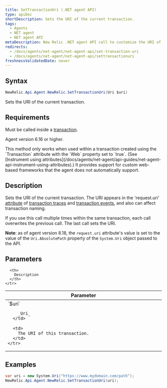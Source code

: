 ```yaml
---
title: SetTransactionUri (.NET agent API)
type: apiDoc
shortDescription: Sets the URI of the current transaction.
tags:
  - Agents
  - NET agent
  - NET agent API
metaDescription: New Relic .NET agent API call to customize the URI of a transaction (use with attribute-based custom instrumentation).
redirects:
  - /docs/agents/net-agent/net-agent-api/set-transaction-uri
  - /docs/agents/net-agent/net-agent-api/settransactionuri
freshnessValidatedDate: never
---
```


## Syntax

```cs
NewRelic.Api.Agent.NewRelic.SetTransactionUri(Uri $uri)
```

Sets the URI of the current transaction.

## Requirements

Must be called inside a [transaction](/docs/accounts-partnerships/education/getting-started-new-relic/glossary#transaction).

Agent version 6.16 or higher.

<Callout variant="important">
  This method only works when used within a transaction created using the `Transaction` attribute with the `Web` property set to `true`. (See [Instrument using attributes](/docs/agents/net-agent/api-guides/net-agent-api-instrument-using-attributes).) It provides support for custom web-based frameworks that the agent does not automatically support.
</Callout>

## Description

Sets the URI of the current transaction. The URI appears in the 'request.uri' [attribute](/docs/agents/net-agent/attributes/net-agent-attributes) of [transaction traces](/docs/apm/transactions/transaction-traces/transaction-traces) and [transaction events](/docs/using-new-relic/metrics/analyze-your-metrics/data-collection-metric-timeslice-event-data), and also can affect transaction naming.

If you use this call multiple times within the same transaction, each call overwrites the previous call. The last call sets the URI.

**Note**: as of agent version 8.18, the `request.uri` attribute's value is set to the value of the `Uri.AbsolutePath` property of the `System.Uri` object passed to the API.

## Parameters

<table>
  <thead>
    <tr>
      <th width="25%">
        Parameter
      </th>

      <th>
        Description
      </th>
    </tr>
  </thead>

  <tbody>
    <tr>
      <td>
        `$uri`

        _Uri_
      </td>

      <td>
        The URI of this transaction.
      </td>
    </tr>
  </tbody>
</table>

## Examples

```cs
var uri = new System.Uri("https://www.mydomain.com/path");
NewRelic.Api.Agent.NewRelic.SetTransactionUri(uri);
```
